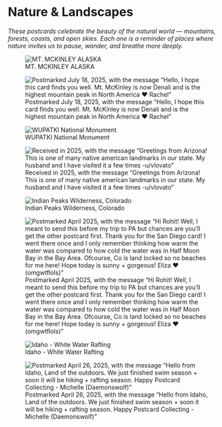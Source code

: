 # Nature & Landscapes

*These postcards celebrate the beauty of the natural world — mountains, forests, coasts, and open skies. Each one is a reminder of places where nature invites us to pause, wander, and breathe more deeply.*

:::{layout-ncol="2"}
![MT. MCKINLEY ALASKA](alaska-mt-mckinely-front.webp){fig-alt="Photo of Mt. McKinley" group="alaska-mtmckinely"}

![Postmarked July 18, 2025, with the message "Hello, I hope this card finds you well. Mt. McKinley is now Denali and is the highest mountain peak in North America ❤️ Rachel"](alaska-mt-mckinely-back-address-crop.webp){fig-alt="Back of the postcard with a message from the sender as mentioned in the figure caption" group="alaska-mtmckinely"}
:::

:::{layout-ncol="2"}
![WUPATKI National Monument](arizona-front.webp){fig-alt="Photo of WUPATKI National Monument" group="arizona-wupakti"}

![Received in 2025, with the message "Greetings from Arizona! This is one of many native american landmarks in our state. My husband and I have visited it a few times -u/vlovato"](arizona-back-address-crop.webp){fig-alt="Back of the postcard with a message from the sender as mentioned in the figure caption" group="arizona-wupakti"}
:::

:::{layout-ncol="2"}
![Indian Peaks Wilderness, Colorado](colorado-front.webp){fig-alt="Photo of Indian Peaks Wilderness" group="colorado-indianpeaks"}

![Postmarked April 2025, with the message "Hi Rohit! Well, I meant to send this before my trip to PA but chances are you'll get the other postcard first. Thank you for the San Diego card! I went there once and I only remember thinking how warm the water was compared to how cold the water was in Half Moon Bay in the Bay Area. Ofcourse, Co is land locked so no beaches for me here! Hope today is sunny + gorgeous! Eliza ❤️ (omgwtflols)"](colorado-back-address-crop.webp){fig-alt="Back of the postcard with a message from the sender as mentioned in the figure caption" group="colorado-indianpeaks"}
:::

:::{layout-ncol="2"}
![Idaho - White Water Rafting](idaho-front.webp){fig-alt="postcard front" group="idaho-rafting"}

![Postmarked April 26, 2025, with the message "Hello from Idaho, Land of the outdoors. We just finished swim season + soon it will be hiking + rafting season. Happy Postcard Collecting - Michelle (Daemonswolf)"](idaho-back-address-crop.webp){fig-alt="Back of the postcard with a message from the sender as mentioned in the figure caption" group="idaho-rafting"}
:::